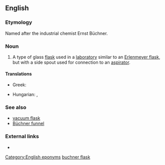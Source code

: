 ==English==

===Etymology===
Named after the industrial chemist Ernst Büchner.

===Noun===
{{en-noun|head=[[Büchner]] [[flask]]}}

# {{context|chemistry|lang=en}} A type of glass [[flask]] used in a [[laboratory]] similar to an [[Erlenmeyer flask]], but with a side spout used for connection to an [[aspirator]].

====Translations====
{{trans-top|a laboratory flask}}
* Greek: {{tø|el|[[φιάλη]] [[διηθήσεως]]|f|tr=fiáli diithíseos}}
{{trans-mid}}
* Hungarian: {{t-|hu|szívópalack}}, {{t-|hu|Büchner-palack}}
{{trans-bottom}}

===See also===
* [[vacuum flask]]
* [[Büchner funnel]]

===External links===
* {{pedialite}}

[[Category:English eponyms]]
[[Category:English terms spelled with Ü|buchner flask]]